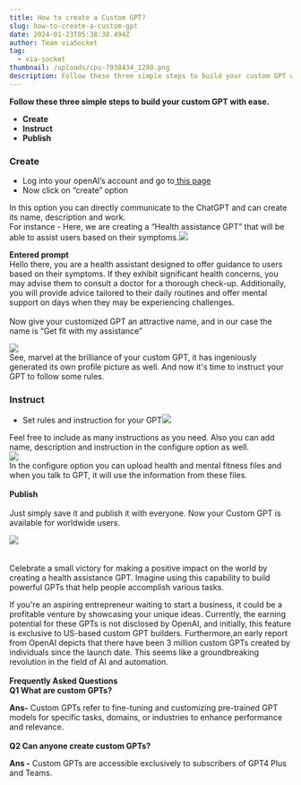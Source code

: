 ```yaml
---
title: How to create a Custom GPT?
slug: how-to-create-a-custom-gpt
date: 2024-01-23T05:38:38.494Z
author: Team viaSocket
tag:
  - via-socket
thumbnail: /uploads/cpu-7938434_1280.png
description: Follow these three simple steps to build your custom GPT with ease.
---
```


**Follow these three simple steps to build your custom GPT with ease.**

- **Create**
- **Instruct**
- **Publish**

### Create  

- Log into your openAI’s account and go to[ this page](https://chat.openai.com/gpts) [](https://chat.openai.com/gpts)
- Now click on “create” option

In this option you can directly communicate to the ChatGPT and can create its name, description and work.\
For instance - Here, we are creating a “Health assistance GPT” that will be able to assist users based on their symptoms.![](https://lh7-us.googleusercontent.com/WrtfTUmxAq7vRfRgFMZe5ixsom7tVGJPzux5hXVTcXfguCp44nXPsRIwSvZ8esKsqkfJ1hmv2ugOU4C9lLWYIXTZHWYg1HNhnySlYNjdlH8bOOU2gJ8dT3qEVGUoWOEkLIJ602dhfjUphN1taMRT8wE)

**Entered prompt**\
Hello there, you are a health assistant designed to offer guidance to users based on their symptoms. If they exhibit significant health concerns, you may advise them to consult a doctor for a thorough check-up. Additionally, you will provide advice tailored to their daily routines and offer mental support on days when they may be experiencing challenges.\
\
Now give your customized GPT an attractive name, and in our case the name is “Get fit with my assistance”

![](https://lh7-us.googleusercontent.com/fynV9mPp1Z8usOz6fxAzZJvtjsL2ZqYqnwAT8WTVlhmUwsCo6CFzVWUnnMluuPDhF0CaVdIQoHdqP3tgYQTpdylwzMADB0cw35n4f9LizQNjRBaRu-zMRJ-nCtbpDQbqRu7ilL2o78AkdFIM0IBn3qA)\
See, marvel at the brilliance of your custom GPT, it has ingeniously         generated its own profile picture as well. And now it's time to instruct your GPT to follow some rules.

### Instruct  

- Set rules and instruction for your GPT![](https://lh7-us.googleusercontent.com/zq1pJ7J4ejAEiIYnDd4qi_2YYUc0ThuzlaZ8IofwoeBCPyknpcXNuMpWPwWBB8HllorqkJk-MeynNg4-XdzVlIhItmyVEnM7t7eBQoAlEIjb8CaZcFGNjaxTTnuzAFSwPilshL8jfyX3wqyWfcPC_Yo)

Feel free to include as many instructions as you need. Also you can add name, description and instruction in the configure option as well.\
![](https://lh7-us.googleusercontent.com/xNl51tAF6MXsQj9Earg-d4yrza66jU3rDPc7W7lh-ZQ5vTp7jFyhWfS4Wo0ebQ8mr_RXOXHMJrE0tz3jv1DyA1KQ6NfmUGexc_DWaAKo5JZ77t3dF8hrtMHO7dTgj5xgTigJJtHmw5e7WTFTN-5ByR8)\
In the configure option you can upload health and mental fitness files and when you talk to GPT, it will use the information from these files.\
\
**Publish** \
\
Just simply save it and publish it with everyone. Now your Custom GPT is available for worldwide users.

![](https://lh7-us.googleusercontent.com/4rIn1-BOH4mgesf2kE59kjVBdU0-Y2s3Oxcv8V2paHq6vx_NEydQzEwZAl_bN88w3DDKmWpmCEr5jg5Z_BbS_Vr8DovXQdoxkbL1Hw_mq88kFFVlsg8KHu5NwyZvCVqmy9P8MV87i4dVtrQq4GwcTSA)\
\
\
Celebrate a small victory for making a positive impact on the world by creating a health assistance GPT. Imagine using this capability to build powerful GPTs that help people accomplish various tasks.

If you're an aspiring entrepreneur waiting to start a business, it could be a profitable venture by showcasing your unique ideas. Currently, the earning potential for these GPTs is not disclosed by OpenAI, and initially, this feature is exclusive to US-based custom GPT builders. Furthermore,an early report from OpenAI depicts that there have been 3 million custom GPTs created by individuals since the launch date. This seems like a groundbreaking revolution in the field of AI and automation.\
\
**Frequently Asked Questions**\
**Q1 What are custom GPTs?**

**Ans-** Custom GPTs refer to fine-tuning and customizing pre-trained GPT models for specific tasks, domains, or industries to enhance performance and relevance.\
\
**Q2 Can anyone create custom GPTs?**

**Ans -** Custom GPTs are accessible exclusively to subscribers of GPT4 Plus and Teams.
